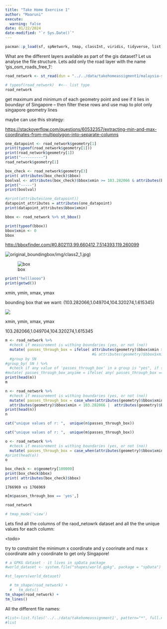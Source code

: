 ```yaml
---
title: "Take Home Exercise 1"
author: "Maaruni"
execute: 
  warning: false
date: 01/22/2024
date-modified: "`r Sys.Date()`"
---
```


```r
pacman::p_load(sf, spNetwork, tmap, classInt, viridis, tidyverse, list)
```

What are the different layers available as part of the gis dataset? Let us analyse the file structure. Lets add only the road layer with the name 'gis_osm_roads_free_1':

```r
road_network <- st_read(dsn = "../../data/takehomeassigment1/malaysia-singapore-brunei-latest-free/", layer = "gis_osm_roads_free_1")
```

```r
# typeof(road_network)  #<-- list type
road_network
```

get maximum and minimum of each geometry point and see if it lies in boundayr of Singapore – then filter these rows and use map to plot only singapore geometry lines

maybe can use this strategy:

<https://stackoverflow.com/questions/60532357/extracting-min-and-max-coordinates-from-multipolygon-into-separate-columns>

```r
one_datapoint <- road_network$geometry[1]
print(typeof(road_network$geometry[1]))
print(road_network$geometry[1])
print("----------")
road_network$geometry[1]
```

```r
box_check <- road_network$geometry[3]
print( attributes(box_check)$bbox)
boolval <- attributes(box_check)$bbox$xmin >= 103.282066 & attributes(box_check)$bbox$xmax <= 104.320274 & attributes(box_check)$bbox$ymin >= 1.049704 & attributes(box_check)$bbox$ymax <= 1.615345
print("-----")
print(boolval)
```

```r
#print(attributes(one_datapoint))
datapoint_attributes = attributes(one_datapoint)
print(datapoint_attributes$bbox$xmin)
```

```r
bbox <- road_network %>% st_bbox()
```

```r
print(typeof(bbox))
bbox$xmin <- 0
bbox
```

<http://bboxfinder.com/#0.802113,99.660412,7.514393,119.260099>

![original_boundingbox](/img/original_boundingbox.png)/img/class2_1.jpg)

![box](http://bboxfinder.com/#0.802113,99.660412,7.514393,119.260099){fig-align="left"}

```r
print("hellloooo")
print(getwd())
```

xmin, ymin, xmax, ymax

bounding box that we want: (103.282066,1.049704,104.320274,1.615345)

![](/img/whatwewant.png)

xmin, ymin, xmax, ymax

103.282066,1.049704,104.320274,1.615345

```r
m <- road_network %>% 
  #check if measurement is withing boundaries (yes, or not (no))
  mutate( passes_through_box = ifelse( attributes(geometry)$bbox$xmin >= 103.282066 & attributes(geometry)$bbox$xmax <= 104.320274 & attributes(geometry)$bbox$ymin >= 1.049704 & attributes(geometry)$bbox$ymax <= 1.615345, "yes", "no" ))
                                       #& attributes(geometry)$bbox$xmin <= bbox[4] & Lon >= bbox[1] & Lon <= bbox[3], "yes", "no" ) 
  #group by SN
#group_by( SN ) %>%
  #check if any value of 'passes_through_box' in a group is "yes", if so 'yes', else 'no'
#mutate( passes_through_box_anyime = ifelse( any( passes_through_box == "yes"), "yes", "no" ) )
print(head(m))
m
```

```r
n <- road_network %>% 
  #check if measurement is withing boundaries (yes, or not (no))
  mutate( passes_through_box = case_when(attributes(geometry)$bbox$xmin > 103.282066 & attributes(geometry)$bbox$xmax < 104.320274 & attributes(geometry)$bbox$ymin > 1.049704 & attributes(geometry)$bbox$ymax < 1.615345 ~ 'yes',
  attributes(geometry)$bbox$xmin < 103.282066 |  attributes(geometry)$bbox$xmax > 104.320274 | attributes(geometry)$bbox$ymin < 1.049704 & attributes(geometry)$bbox$ymax > 1.615345 ~ 'no'))
print(head(n))
n
```

```r
cat("unique values of r: ",  unique(n$passes_through_box))
```

```r
cat("unique values of r: ",  unique(m$passes_through_box))
```

```r
o <- road_network %>% 
  #check if measurement is withing boundaries (yes, or not (no))
  mutate( passes_through_box = case_when(attributes(geometry)$bbox$xmin < 103.282066 ~ 'left', attributes(geometry)$bbox$xmax > 104.320274 ~ 'right', attributes(geometry)$bbox$ymin < 1.049704 ~ 'bottom', attributes(geometry)$bbox$ymax > 1.615345 ~ 'top'))
#print(head(o))
o
```

```r
box_check <- o$geometry[100000]
print(box_check$bbox)
print( attributes(box_check)$bbox)
```

```         
1766969 vs 1766969
```

```r
m[m$passes_through_box == 'yes',]
```

```r
road_network
```

```r
# tmap_mode('view')
```

Lets find all the columns of the raod_netowrk dataset and all the the unique values for each column:

\<todo\>

try to constraint the minimum x coordinate and y coorinate and max x coordinate adn y coordinate to get only Singapore!

```r
# a GPKG dataset - it lives in spData package
#world_dataset <- system.file("shapes/world.gpkg", package = "spData")

#st_layers(world_dataset)
```

```r
  # tm_shape(road_network) + 
  #   tm_dots()
tm_shape(road_network) + 
tm_lines()
```

All the different file names:

```r
#list<-list.files('../../data/takehomeassignment1', pattern="*", full.names=TRUE)
#list
```

